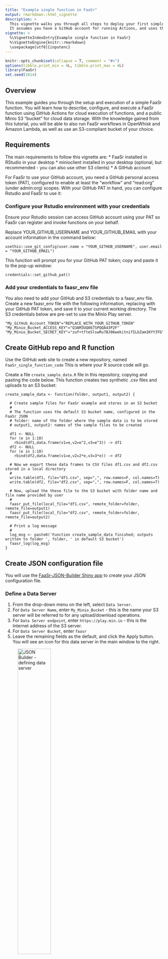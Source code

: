 ```yaml
---
title: "Example single function in FaaSr"
output: rmarkdown::html_vignette
description: >
  This vignette walks you through all steps to deploy your first simple FaaSr function.
  It assumes you have a GitHub account for running Actions, and uses the free Minio "Play" test server.
vignette: >
  %\VignetteIndexEntry{Example single function in FaaSr}
  %\VignetteEngine{knitr::rmarkdown}
  \usepackage[utf8]{inputenc}
---
```


```r
knitr::opts_chunk$set(collapse = T, comment = "#>")
options(tibble.print_min = 4L, tibble.print_max = 4L)
library(FaaSr)
set.seed(1014)
```

## Overview

This example guides you through the setup and execution of a simple FaaSr function. You will learn how to describe, configure, and execute a FaaSr function using GitHub Actions for cloud execution of functions, and a public Minio S3 “bucket” for cloud data storage. 
With the knowledge gained from this tutorial, you will be able to also run FaaSr workflows in OpenWhisk and Amazon Lambda, as well as use an S3-compliant bucket of your choice.

## Requirements

The main requirements to follow this vignette are: 
* FaaSr installed in RStudio in your desktop
* minioclient installed in your desktop (optional, but recommended - you can also use other S3 clients)
* A GitHub account 

For FaaSr to use your GitHub account, you need a GitHub personal access token (PAT), configured to enable at least the “workflow” and “read:org” (under admin:org) scopes.
With your GitHub PAT in hand, you can configure Rstudio and FaaSr to use it:

### Configure your Rstudio environment with your credentials

Ensure your Rstudio session can access GitHub account using your PAT so FaaSr can register and invoke functions on your behalf.

Replace YOUR_GITHUB_USERNAME and YOUR_GITHUB_EMAIL with your account information in the command below:

`usethis::use_git_config(user.name = "YOUR_GITHUB_USERNAME", user.email = "YOUR_GITHUB_EMAIL")`

This function will prompt you for your GitHub PAT token; copy and paste it to the pop-up window:

`credentials::set_github_pat()`

### Add your credentials to faasr_env file

You also need to add your GitHub and S3 credentials to a faasr_env file. 
Create a new faasr_env file with the following information, replacing with your GitHub PAT token, and save it to your current working directory.
The S3 credentials below are pre-set to use the Minio Play server.

```{}
"My_GitHub_Account_TOKEN"="REPLACE_WITH_YOUR_GITHUB_TOKEN"
"My_Minio_Bucket_ACCESS_KEY"="Q3AM3UQ867SPQQA43P2F"
"My_Minio_Bucket_SECRET_KEY"="zuf+tfteSlswRu7BJ86wekitnifILbZam1KYY3TG"
```

## Create GitHub repo and R function

Use the GitHub web site to create a new repository, named `FaaSr_single_function_code` This is where your R source code will go.

Create a file `create_sample_data.R` file in this repository, copying and pasting the code below. 
This function creates two synthetic .csv files and uploads to an S3 bucket:

```{}
create_sample_data <- function(folder, output1, output2) {

  # Create sample files for FaaSr example and stores in an S3 bucket
  #
  # The function uses the default S3 bucket name, configured in the FaaSr JSON
  # folder: name of the folder where the sample data is to be stored
  # output1, output2: names of the sample files to be created 
 
  df1 <- NULL
  for (e in 1:10)
    rbind(df1,data.frame(v1=e,v2=e^2,v3=e^3)) -> df1
  df2 <- NULL
  for (e in 1:10)
    rbind(df2,data.frame(v1=e,v2=2*e,v3=3*e)) -> df2

  # Now we export these data frames to CSV files df1.csv and df2.csv stored in a local directory
  #
  write.table(df1, file="df1.csv", sep=",", row.names=F, col.names=T)
  write.table(df2, file="df2.csv", sep=",", row.names=F, col.names=T)
  
  # Now, upload the these file to the S3 bucket with folder name and file name provided by user
  #
  faasr_put_file(local_file="df1.csv", remote_folder=folder, remote_file=output1)
  faasr_put_file(local_file="df2.csv", remote_folder=folder, remote_file=output2)

  # Print a log message
  # 
  log_msg <- paste0('Function create_sample_data finished; outputs written to folder ', folder, ' in default S3 bucket')
  faasr_log(log_msg)
}	
```

## Create JSON configuration file

You will use the [FaaSr-JSON-Builder Shiny app](https://faasr.shinyapps.io/faasr-json-builder/) to create your JSON configuration file.

### Define a Data Server

1. From the drop-down menu on the left, select `Data Server`.
2. For `Data Server Name`, enter `My_Minio_Bucket` - this is the name your S3 server will be referred to for any upload/download operations.
3. For `Data Server endpoint`, enter `https://play.min.io` - this is the Internet address of the S3 server.
4. For `Data Server Bucket`, enter `faasr`
5. Leave the remaining fields as the default, and click the Apply button. You will see an icon for this data server in the main window to the right.

![JSON Builder - defining data server](images/faasr_json_builder_step1.png){width=50%}

### Define a FaaS Server

1. From the drop-down menu on the left, select `FaaS Server`.
2. For `FaaS Server Name`, enter `My_GitHub_Account` - this is the name your FaaS server will be referred to for any functions that are executed.
3. For the `Select Type` drop-down, select `GitHubActions`.
4. For `GitHubActions user name`, enter your GitHub `username`. This will ensure FaaSr runs under your account.
5. For `GitHubActions Action Repository name`, enter `FaaSr_single_function_action` - this is where GitHub Actions will be configured by FaaSr.
6. Leave the remaining fields as the default, and click the Apply button. You will see an icon for this FaaS server in the main window to the right.

![JSON Builder - defining FaaS server after data server has been configured](images/faasr_json_builder_step2.png){width=80%}

### Define the Workflow


1. From the drop-down menu on the left, select `Functions`.
2. Under `Action Name`, enter `Action1` - this is the name that will be used for your GitHub Action.
3. Under `Function Name`, enter `create_sample_data` - this is the name of the R function you created in the previous section.
4. Under `Function FaaS Server`, leave the default `My_GitHub_Account` - this is the name of the server you configured in the previous step.
5. Under `Function Arguments`, enter the following arguments, which will be passed to the `create_sample_data()` function:

```{}
folder="myexample",
output1="sample1.csv",
output2="sample2.csv"
```

6. Under `Next Actions to Invoke`, leave it blank (the default). This single function  does not invoke any other functions.
7. Under `Function's Action Container`, leave it blank (the default). This example will use the default Rocker/Tidyverse FaaSr container.
8. Under `Repository/Path, where the function is stored`, enter your GitHub username and repository you created in a previous step, e.g. `username/FaaSr_single_function_code`
9. Leave the remaining fields as the default, and click the Apply button. You will see an icon for this function in the main window to the right.

![JSON Builder - defining the workflow after both data and FaaS servers have been configured](images/faasr_json_builder_step3.png){width=90%}


### Configure starting function and log server

1. From the drop-down menu on the left, select `General Configuration`.
2. For the `First Function to be executed` drop-down, select `Action1`. This is the first (and only) function in this workflow graph.
3. For the `Logging Data Server` drop-down, select `My_Minio_Bucket`. This defines the S3 server where logs will be directed to with the `faasr_log()` functions in the R code above.
4. For the `Default Data Server` drop down, also  select `My_Minio_Bucket`. This defines the S3 server where files are stored/retrieved from with the `faasr_put_file()` and `faasr_get_file()` functions in the R code above.
5. Leave the remaining fields as the default, and click the Apply button.

![JSON Buildr - last step: configuring the workflow](images/faasr_json_builder_step4.png){width=90%}

### Generate, download and save the configuration file

Click on the `Download` button on the upper right. The file will be downloaded with the name `payload.json` in your computer. Move that to your Rstudio working directory.

## Register your FaaSr workflow

Use the `faasr()` main function to load the `payload.json` configuration you just downloaded and the `faasr_env` credential file you created in a previous section:

`faasr_example <- faasr(json_path="payload.json", env="faasr_env")`

Now use `register_workflow()` to register your workflow with GitHub Actions. 
This automatically creates and configures a GitHub repository named `FaaSr_single_function_action` (see configuration step in previous section) on your behalf.
You can select if this is a public or private repository when interactively prompted:

`faasr_example$register_workflow()`

## Create S3 bucket

You can use minioclient, or another S3 client of your choice, to create the `faasr` bucket on Minio Play Server. 
With minioclient, the command to create a bucket is `mc_mb()`:

`mc_mb("play/faasr/")`

## Run your FaaSr workflow

Now use `invoke_workflow()` function to invoke (i.e. run) your workflow with GitHub Actions.:

`faasr_example$invoke_workflow()`

## Check your outputs

Once the GitHub Action finishes, you should see two files named `sample1.csv` and `sample2.csv` in the `faasr` bucket in Minio Play, under the `myexample` folder configured in a previous section:

`mc_ls("play/faasr/myexample")`















